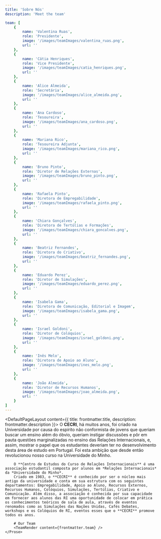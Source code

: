 ```yaml
---
title: 'Sobre Nós'
description: 'Meet the team'

team: [
    {
        name: 'Valentina Ruas',
        role: 'Presidente',
        image: '/images/teamImages/valentina_ruas.png',
        url: ''
    },
    {
        name: 'Cátia Henriques',
        role: 'Vice Presidente',
        image: '/images/teamImages/catia_henriques.png',
        url: ''
    },
    {
        name: 'Alice Almeida',
        role: 'Secretária',
        image: '/images/teamImages/alice_almeida.png',
        url: ''
    },
    {
        name: 'Ana Cardoso',
        role: 'Tesoureira',
        image: '/images/teamImages/ana_cardoso.png',
        url: ''
    },
    {
        name: 'Mariana Rico',
        role: 'Tesoureira Adjunta',
        image: '/images/teamImages/mariana_rico.png',
        url: ''
    },
    {
        name: 'Bruno Pinto',
        role: 'Diretor de Relações Externas',
        image: '/images/teamImages/bruno_pinto.png',
        url: ''
    },
    {
        name: 'Rafaela Pinto',
        role: 'Diretora de Empregabilidade',
        image: '/images/teamImages/rafaela_pinto.png',
        url: ''
    },
    {
        name: 'Chiara Gonçalves',
        role: 'Diretora de Tertúlias e Formações',
        image: '/images/teamImages/chiara_goncalves.png',
        url: ''
    },
    {
        name: 'Beatriz Fernandes',
        role: 'Diretora do Criativo',
        image: '/images/teamImages/beatriz_fernandes.png',
        url: ''
    },
    {
        name: 'Eduardo Perez',
        role: 'Diretor de Simulações',
        image: '/images/teamImages/eduardo_perez.png',
        url: ''
    },
    {
        name: 'Isabela Gama',
        role: 'Diretora de Comunicação, Editorial e Imagem',
        image: '/images/teamImages/isabela_gama.png',
        url: ''
    },
    {
        name: 'Israel Goldoni',
        role: 'Diretor de Colóquios',
        image: '/images/teamImages/israel_goldoni.png',
        url: ''
    },
    {
        name: 'Inês Melo',
        role: 'Diretora de Apoio ao Aluno',
        image: '/images/teamImages/ines_melo.png',
        url: ''
    },
    {
        name: 'João Almeida',
        role: 'Diretor de Recursos Humanos',
        image: '/images/teamImages/joao_almeida.png',
        url: ''
    }
]
---
```


<DefaultPageLayout content={{ title: frontmatter.title, description: frontmatter.description }}>
    <Prose>
        O **CECRI**, há muitos anos, foi criado na Universidade por causa do espírito não conformista de jovens que queriam buscar um ensino além do óbvio, queriam instigar discussões e pôr em pauta questões marginalizadas no ensino das Relações Internacionais, e, assim, mostrar o papel que os estudantes deveriam ter no desenvolvimento desta área de estudo em Portugal. Foi esta ambição que desde então revolucionou nosso curso na Universidade do Minho.

        O **Centro de Estudos do Curso de Relações Internacionais** é uma associação estudantil composta por alunos em *Relações Internacionais* da *Universidade do Minho*.
        Criado em 1983, o **CECRI** é conhecido por ser o núcleo mais antigo da universidade e conta em sua estrutura com os seguintes departamentos: Empregabilidade, Apoio ao Aluno, Recursos Externos, Recursos Humanos, Colóquios, Simulações, Tertúlias, Criativo e Comunicação. Além disso, a associação é conhecida por sua capacidade em fornecer aos alunos das RI uma oportunidade de colocar em prática os conhecimentos teóricos de sala de aula, através de eventos renomados como as Simulações das Nações Unidas, Cafés Debates, workshops e os Colóquios de RI, eventos esses que o **CECRI** promove todos os anos.

        # Our Team
        <TeamRender content={frontmatter.team} />
    </Prose>
</DefaultPageLayout>